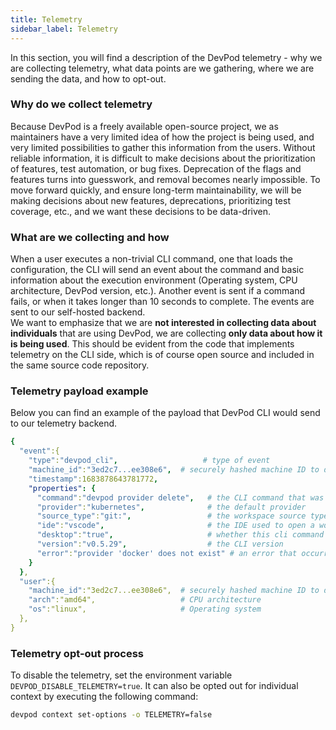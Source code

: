 ```yaml
---
title: Telemetry
sidebar_label: Telemetry
---
```


In this section, you will find a description of the DevPod telemetry - why we are collecting telemetry, what data points are we gathering, where we are sending the data, and how to opt-out.


### Why do we collect telemetry

Because DevPod is a freely available open-source project, we as maintainers have a very limited idea of how the project is being used, and very limited possibilities to gather this information from the users. Without reliable information, it is difficult to make decisions about the prioritization of features, test automation, or bug fixes. Deprecation of the flags and features turns into guesswork, and removal becomes nearly impossible.
To move forward quickly, and ensure long-term maintainability, we will be making decisions about new features, deprecations, prioritizing test coverage, etc., and we want these decisions to be data-driven.


### What are we collecting and how

When a user executes a non-trivial CLI command, one that loads the configuration, the CLI will send an event about the command and basic information about the execution environment (Operating system, CPU architecture, DevPod version, etc.). Another event is sent if a command fails, or when it takes longer than 10 seconds to complete. The events are sent to our self-hosted backend.  
We want to emphasize that we are **not interested in collecting data about individuals** that are using DevPod, we are collecting **only data about how it is being used**. This should be evident from the code that implements telemetry on the CLI side, which is of course open source and included in the same source code repository.

### Telemetry payload example

Below you can find an example of the payload that DevPod CLI would send to our telemetry backend.

```yaml
{
  "event":{
    "type":"devpod_cli",                   # type of event
    "machine_id":"3ed2c7...ee308e6",  # securely hashed machine ID to de-duplicate information received from the same user
    "timestamp":1683878643781772,
    "properties": {
      "command":"devpod provider delete",   # the CLI command that was executed
      "provider":"kubernetes",              # the default provider
      "source_type":"git:",                 # the workspace source type (git, image, local, container, unknown)
      "ide":"vscode",                       # the IDE used to open a workspace
      "desktop":"true",                     # whether this cli command has been executed by DevPod Desktop or is a direct CLI invocation
      "version":"v0.5.29",                  # the CLI version
      "error":"provider 'docker' does not exist" # an error that occurred during command execution
    }
  },
  "user":{
    "machine_id":"3ed2c7...ee308e6",  # securely hashed machine ID to de-duplicate information received from the same user
    "arch":"amd64",                   # CPU architecture
    "os":"linux",                     # Operating system
  },
}
```

### Telemetry opt-out process

To disable the telemetry, set the environment variable `DEVPOD_DISABLE_TELEMETRY=true`. It can also be opted out for individual context by executing the following command:

```bash
devpod context set-options -o TELEMETRY=false
```
